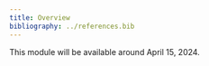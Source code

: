 ```yaml
---
title: Overview
bibliography: ../references.bib
---
```


::: {.callout-caution}
This module will be available around April 15, 2024.
:::
